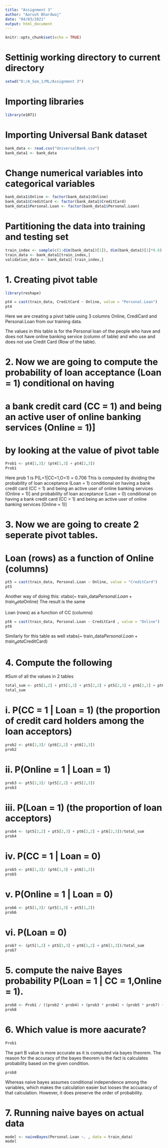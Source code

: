---
title: "Assignment 3"
author: "Aarush Bhardwaj"
date: "04/03/2021"
output: html_document
---

```{r setup, include=FALSE}
knitr::opts_chunk$set(echo = TRUE)
```

# Settinig working directory to current directory
```{r}
setwd("D:/A_Sem_1/ML/Assignment 3")
```

# Importing libraries
```{r}
library(e1071)
```

# Importing Universal Bank dataset
```{r}
bank_data <- read.csv("UniversalBank.csv")
bank_data1 <- bank_data
```

# Change numerical variables into categorical variables
```{r}
bank_data1$Online <- factor(bank_data1$Online)
bank_data1$CreditCard <- factor(bank_data1$CreditCard)
bank_data1$Personal.Loan <- factor(bank_data1$Personal.Loan)
```

# Partitioning the data into training and testing set
```{r}
train_index <- sample(c(1:dim(bank_data1)[1]), dim(bank_data1)[1]*0.6)
train_data <- bank_data1[train_index,]
validation_data <- bank_data1[-train_index,]
```

# 1. Creating pivot table
```{r}
library(reshape)

pt4 = cast(train_data, CreditCard ~ Online, value = "Personal.Loan")
pt4
```

 Here we are creating a pivot table using 3 columns Online, CrediCard and Personal.Loan
 from our training data.

 The values in this table is for the Personal loan of the people who have and does
 not have online banking service (column of table) and who use and does not use 
 Credit Card (Row of the table).


# 2.  Now we are going to compute the probability of loan acceptance (Loan = 1) conditional on having
#     a bank credit card (CC = 1) and being an active user of online banking services (Online = 1)] 
#     by looking at the value of pivot table
```{r}
Prob1 <- pt4[1,3]/ (pt4[1,3] + pt4[2,3])
Prob1
```
 Here prob 1 is P(L=1|CC=1,O=1) = 0.706
 This is computed by dividing the probability of loan acceptance (Loan = 1) conditional on having
     a bank credit card (CC = 1) and being an active user of online banking services (Online = 1)]
  and probability of loan acceptance (Loan = 0) conditional on having
     a bank credit card (CC = 1) and being an active user of online banking services (Online = 1)]


# 3.  Now we are going to create 2 seperate pivot tables.

# Loan (rows) as a function of Online (columns)
```{r}
pt5 = cast(train_data, Personal.Loan ~ Online, value = "CreditCard")
pt5
```

 Another way of doing this:
 xtabs(~ train_data$Personal.Loan + train_data$Online)
 The result is the same

 Loan (rows) as a function of CC (columns)
```{r}
pt6 = cast(train_data, Personal.Loan ~ CreditCard , value = "Online")
pt6
```
Similarly for this table as well
xtabs(~ train_data$Personal.Loan + train_data$CreditCard)


# 4.  Compute the following
#Sum of all the values in 2 tables
```{r}
total_sum <- pt5[1,2] + pt5[1,3] + pt5[2,2] + pt5[2,3] + pt6[2,2] + pt6[2,3] + pt6[1,2] + pt6[1,3]
total_sum
```

# i. P(CC = 1 | Loan = 1) (the proportion of credit card holders among the loan acceptors)
```{r}
prob2 <- pt6[2,3]/ (pt6[2,2] + pt6[2,3])
prob2
```

# ii. P(Online = 1 | Loan = 1)
```{r}
prob3 <- pt5[2,3]/ (pt5[2,2] + pt5[2,3])
prob3
```

# iii. P(Loan = 1) (the proportion of loan acceptors)
```{r}
prob4 <- (pt5[2,2] + pt5[2,3] + pt6[2,2] + pt6[2,3])/total_sum
prob4
```
  
# iv. P(CC = 1 | Loan = 0)
```{r}
prob5 <- pt6[1,3]/ (pt6[1,3] + pt6[1,2])
prob5
```

# v. P(Online = 1 | Loan = 0)
```{r}
prob6 <- pt5[1,3]/ (pt5[1,3] + pt5[1,2])
prob6
```

# vi. P(Loan = 0)
```{r}
prob7 <- (pt5[1,2] + pt5[1,3] + pt6[1,2] + pt6[1,3])/total_sum
prob7
```

# 5.  compute the naive Bayes probability P(Loan = 1 | CC = 1,Online = 1).
```{r}
prob8 <- Prob1 / ((prob2 * prob4) + (prob3 * prob4) + (prob5 * prob7) + (prob6 * prob7))
prob8
```

# 6.  Which value is more aacurate?
```{r}
Prob1
```

 The part B value is more accurate as it is computed via bayes theorem.
 The reason for the accuracy of the bayes theorem is the fact is calculates probability
 based on the given condition.
```{r}
prob8
```
 Whereas naive bayes assumes conditional independence among the variables, which makes the
 calculation easier but looses the accuaracy of that calculation. However, it does preserve 
 the order of probability.

# 7.  Running naive bayes on actual data
```{r}
model <- naiveBayes(Personal.Loan ~. , data = train_data)
model
```